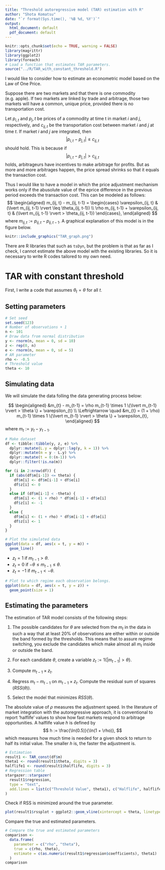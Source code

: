 ```yaml
---
title: "Threshold autoregressive model (TAR) estimation with R"
author: "Shota Komatsu"
date: "`r format(Sys.time(), '%B %d, %Y')`"
output:
  html_document: default
  pdf_document: default
---
```


```r
knitr::opts_chunk$set(echo = TRUE, warning = FALSE)
library(magrittr)
library(ggplot2)
library(foreach)
# Load a function that estimates TAR parameters.
source("../R/TAR_with_constant_threshold.R")
```

I would like to consider how to estimate an econometric model based on the Law of One Price. 

Suppose there are two markets and that there is one commodity (e.g. apple). If two markets are linked by trade and arbitrage, those two markets will have a common, unique price, provided there is no transportation cost.

Let $p_{i,t}$ and $p_j,t$ be prices of a commodity at time t in market $i$ and $j$, respectively, and $c_{ij,t}$ be the transportation cost between market $i$ and $j$ at time $t$. If market $i$ and $j$ are integrated, then
$$
\lvert p_{i, t} - p_{j, t}  \rvert \leq c_{ij, t}
$$
should hold. This is because if
$$
\lvert p_{i, t} - p_{j, t}  \rvert > c_{ij, t}
$$
holds, arbitrageurs have incentives to make arbitrage for profits. But as more and more arbitrages happen, the price spread shrinks so that it equals the transaction cost.

Thus I would like to have a model in which the price adjustment mechanism works only if the abusolute value of the eprice difference in the previous period exceeds the transaction cost. This can be modeled as follows:
$$
\begin{aligned}
m_{ij, t} - m_{ij, t-1} = 
	\begin{cases}
	\varepsilon_{ij, t} & (\lvert m_{ij, t-1} \rvert \leq \theta_{ij, t-1}) \\
	\rho m_{ij, t-1} + \varepsilon_{ij, t} & (\lvert m_{ij, t-1} \rvert > \theta_{ij, t-1})
	\end{cases},
\end{aligned}
$$
where $m_{ij,t} := p_{ij, t} - p_{ij, t-1}$. A graphical explanation of this model is in the figure below.

```r
knitr::include_graphics("TAR_graph.png")
```

There are R libraries that such as ```tsDyn```, but the problem is that as far as I check, I cannot estimate the above model with the existing libraries. So it is necessary to write R codes tailored to my own need.


# TAR with constant threshold

First, I write a code that assumes $\theta_{t} = \theta$ for all $t$.

## Setting parameters

```r
# Set seed
set.seed(123)
# Number of observations + 1
n <- 101
# Draw data from normal distribution
y <- rnorm(n, mean = 0, sd = 10)
z <- rep(0, n)
e <- rnorm(n, mean = 0, sd = 5)
# AR parameter
rho <- -0.5
# Threshold value
theta <- 10
```

## Simulating data

We will simulate the data folling the data generating process below:

$$
\begin{aligned}
&m_{t} - m_{t-1} = \rho m_{t-1} \times 1 \{\lvert m_{t-1} \rvert > \theta  \} + \varepsilon_{t} \\
\Leftrightarrow \quad &m_{t} = (1 + \rho) m_{t-1} \times 1 \{\lvert m_{t-1} \rvert > \theta  \} + \varepsilon_{t},
\end{aligned}
$$
where $m_{t} := y_{t} - y_{t-1}$.

```r
# Make dataset
df <- tibble::tibble(y, z, e) %>%
  dplyr::mutate(L.y = dplyr::lag(y, k = 1)) %>%
  dplyr::mutate(m = y - L.y) %>%
  dplyr::mutate(t = 0:(n-1)) %>%
  dplyr::filter(!is.na(m))

for (i in 2:nrow(df)) {
  if (abs(df$m[i-1]) <= theta) {
    df$m[i] <- df$m[i-1] + df$e[i]
    df$z[i] <- 0
  }
  else if (df$m[i-1] < -theta) {
    df$m[i] <- (1 + rho) * df$m[i-1] + df$e[i]
    df$z[i] <- -1
  }
  else {
    df$m[i] <- (1 + rho) * df$m[i-1] + df$e[i]
    df$z[i] <- 1
  }
}
```


```r
# Plot the simulated data
ggplot(data = df, aes(x = t, y = m)) + 
  geom_line()
```


- $z_{t} = 1$ if $m_{t-1} > \theta$.
- $z_{t} = 0$ if $- \theta \leq m_{t-1} \leq \theta$.
- $z_{t} = -1$ if $m_{t-1} < - \theta$.

```r
# Plot to which regime each observation belongs.
ggplot(data = df, aes(x = t, y = z)) + 
  geom_point(size = 1)
```

## Estimating the parameters

The estimation of TAR model consists of the following steps:

1. The possible candidates for $\theta$ are selected from the $m_{t}$ in the data in such a way that at least 20% of observations are either within or outside the band formed by the thresholds. This means that to assure regime switching, you exclude the candidates which make almost all $m_{t}$ inside or outside the band.

1. For each candidate $\theta$, create a variable $z_{t} := 1 \{\lvert m_{t-1} \rvert > \theta \}$.

1. Compute $m_{t-1} \times z_{t}$.

1. Regress $m_{t} - m_{t-1}$ on $m_{t-1} \times z_{t}$. Compute the residual sum of squares ($RSS(\theta)$).

1. Select the model that minimizes $RSS(\theta)$.

The absolute value of $\rho$ measures the adjustment speed. In the literature of market integration with the autoregressive approach, it is conventional to report ‘halflife’ values to show how fast markets respond to arbitrage opportunities. A halflife value $h$ is defined by
$$
h := \frac{\ln(0.5)}{\ln(1 + \rho)},
$$
which measures how much time is needed for a given shock to return to half its initial value. The smaller $h$ is, the faster the adjustment is.


```r
# Estimation
result1 <- TAR_const(df$m)
theta1 <- round(result1$theta, digits = 3)
halflife1 <- round(result1$halflife, digits = 3)
# Regression table
stargazer::stargazer(
  result1$regression, 
  type = "text", 
  add.lines = list(c("Threshold Value", theta1), c("Halflife", halflife1))
)
```

Check if RSS is minimized around the true parameter.

```r
plot(result1$rssplot + ggplot2::geom_vline(xintercept = theta, linetype = "dotted"))
```

Compare the true and estimated parameters.

```r
# Compare the true and estimated parameters
comparison <- 
  data.frame(
    parameter = c("rho", "theta"),
    true = c(rho, theta),
    estimate = c(as.numeric(result1$regression$coefficients), theta1)
  )
comparison
```

